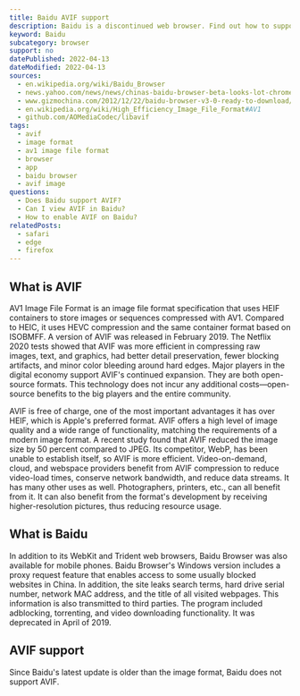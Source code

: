 ```yaml
---
title: Baidu AVIF support
description: Baidu is a discontinued web browser. Find out how to support and view AVIF images.
keyword: Baidu
subcategory: browser
support: no
datePublished: 2022-04-13
dateModified: 2022-04-13
sources:
  - en.wikipedia.org/wiki/Baidu_Browser
  - news.yahoo.com/news/news/chinas-baidu-browser-beta-looks-lot-chrome-164807521.html
  - www.gizmochina.com/2012/12/22/baidu-browser-v3-0-ready-to-download/
  - en.wikipedia.org/wiki/High_Efficiency_Image_File_Format#AV1
  - github.com/AOMediaCodec/libavif
tags:
  - avif
  - image format
  - av1 image file format
  - browser
  - app
  - baidu browser
  - avif image
questions:
  - Does Baidu support AVIF?
  - Can I view AVIF in Baidu?
  - How to enable AVIF on Baidu?
relatedPosts:
  - safari
  - edge
  - firefox
---
```


## What is AVIF

AV1 Image File Format is an image file format specification that uses HEIF containers to store images or sequences compressed with AV1. Compared to HEIC, it uses HEVC compression and the same container format based on ISOBMFF. A version of AVIF was released in February 2019. The Netflix 2020 tests showed that AVIF was more efficient in compressing raw images, text, and graphics, had better detail preservation, fewer blocking artifacts, and minor color bleeding around hard edges. Major players in the digital economy support AVIF's continued expansion. They are both open-source formats. This technology does not incur any additional costs—open-source benefits to the big players and the entire community.

AVIF is free of charge, one of the most important advantages it has over HEIF, which is Apple's preferred format. AVIF offers a high level of image quality and a wide range of functionality, matching the requirements of a modern image format. A recent study found that AVIF reduced the image size by 50 percent compared to JPEG. Its competitor, WebP, has been unable to establish itself, so AVIF is more efficient. Video-on-demand, cloud, and webspace providers benefit from AVIF compression to reduce video-load times, conserve network bandwidth, and reduce data streams. It has many other uses as well. Photographers, printers, etc., can all benefit from it. It can also benefit from the format's development by receiving higher-resolution pictures, thus reducing resource usage.

## What is Baidu

In addition to its WebKit and Trident web browsers, Baidu Browser was also available for mobile phones. Baidu Browser's Windows version includes a proxy request feature that enables access to some usually blocked websites in China. In addition, the site leaks search terms, hard drive serial number, network MAC address, and the title of all visited webpages. This information is also transmitted to third parties. The program included adblocking, torrenting, and video downloading functionality. It was deprecated in April of 2019.

## AVIF support

Since Baidu's latest update is older than the image format, Baidu does not support AVIF.
